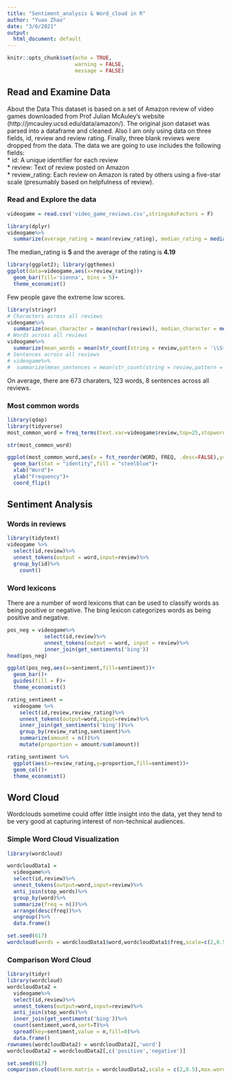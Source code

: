 ```yaml
---
title: "Sentiment_analysis & Word_cloud in R"
author: "Yuao Zhao"
date: "3/6/2021"
output:
  html_document: default
---
```



```r
knitr::opts_chunk$set(echo = TRUE,
                      warning = FALSE,
                      message = FALSE)
```

## Read and Examine Data
About the Data
This dataset is based on a set of Amazon review of video games downloaded from Prof Julian McAuley’s website (http://jmcauley.ucsd.edu/data/amazon/).
The original json dataset was parsed into a dataframe and cleaned. 
Also I am only using data on three fields, id, review and review rating. 
Finally, three blank reviews were dropped from the data. The data we are going to use includes the following fields:  
* id: A unique identifier for each review  
* review: Text of review posted on Amazon  
* review_rating: Each review on Amazon is rated by others using a five-star scale (presumably based on helpfulness of review).

### Read and Explore the data

```r
videogame = read.csv('video_game_reviews.csv',stringsAsFactors = F)
```

```r
library(dplyr)
videogame%>%
  summarize(average_rating = mean(review_rating), median_rating = median(review_rating))
```

The median_rating is **5** and the average of the rating is **4.19**

```r
library(ggplot2); library(ggthemes)
ggplot(data=videogame,aes(x=review_rating))+
  geom_bar(fill='sienna', bins = 5)+
  theme_economist()
```

Few people gave the extreme low scores. 

```r
library(stringr)
# Characters across all reviews
videogame%>%
  summarize(mean_character = mean(nchar(review)), median_character = median(nchar(review)))
# Words across all reviews
videogame%>%
  summarize(mean_words = mean(str_count(string = review,pattern = '\\S+')), median_words = median(str_count(string = review,pattern = '\\S+')))
# Sentences across all reviews
# videogame%>%
#  summarize(mean_sentences = mean(str_count(string = review,pattern = "[A-Za-z,;'\"\\s]+[^.!?]*[.?!]")), median_sentences = median(str_count(string = review,pattern = "[A-Za-z,;'\"\\s]+[^.!?]*[.?!]")))
```

On average, there are 673 charaters, 123 words, 8 sentences across all reviews. 

### Most common words

```r
library(qdap)
library(tidyverse)
most_common_word = freq_terms(text.var=videogame$review,top=25,stopwords = c(Top200Words,"game","games","playing","it's","i've","i'm"))

str(most_common_word)

ggplot(most_common_word,aes(x = fct_reorder(WORD, FREQ, .desc=FALSE),y=FREQ))+
  geom_bar(stat = "identity",fill = "steelblue")+
  xlab("Word")+
  ylab("Frequency")+
  coord_flip()
```

## Sentiment Analysis

### Words in reviews
```r
library(tidytext)
videogame %>%
  select(id,review)%>%
  unnest_tokens(output = word,input=review)%>%
  group_by(id)%>%
    count()
```

### Word lexicons

There are a number of word lexicons that can be used to classify words as being positive or negative. The bing lexicon categorizes words as being positive and negative. 

```r
pos_neg = videogame%>%
            select(id,review)%>%
            unnest_tokens(output = word, input = review)%>%
            inner_join(get_sentiments('bing'))
head(pos_neg)
```

```r
ggplot(pos_neg,aes(x=sentiment,fill=sentiment))+
  geom_bar()+
  guides(fill = F)+
  theme_economist()
```


```r
rating_sentiment = 
  videogame %>%
    select(id,review,review_rating)%>%
    unnest_tokens(output=word,input=review)%>%
    inner_join(get_sentiments('bing'))%>%
    group_by(review_rating,sentiment)%>%
    summarize(amount = n())%>%
    mutate(proportion = amount/sum(amount))

rating_sentiment %>%
  ggplot(aes(x=review_rating,y=proportion,fill=sentiment))+
  geom_col()+
  theme_economist()
```

## Word Cloud 

Wordclouds sometime could offer little insight into the data, yet they tend to be very good at capturing interest of non-technical audiences.

### Simple Word Cloud Visualization
```r
library(wordcloud)

wordcloudData1 = 
  videogame%>%
  select(id,review)%>%
  unnest_tokens(output=word,input=review)%>%
  anti_join(stop_words)%>%
  group_by(word)%>%
  summarize(freq = n())%>%
  arrange(desc(freq))%>%
  ungroup()%>%
  data.frame()

set.seed(617)
wordcloud(words = wordcloudData1$word,wordcloudData1$freq,scale=c(2,0.5),max.words = 100,colors=brewer.pal(9,"Spectral"))
```

### Comparison Word Cloud
```r
library(tidyr)
library(wordcloud)
wordcloudData2 = 
  videogame%>%
  select(id,review)%>%
  unnest_tokens(output=word,input=review)%>%
  anti_join(stop_words)%>%
  inner_join(get_sentiments('bing'))%>%
  count(sentiment,word,sort=T)%>%
  spread(key=sentiment,value = n,fill=0)%>%
  data.frame()
rownames(wordcloudData2) = wordcloudData2[,'word']
wordcloudData2 = wordcloudData2[,c('positive','negative')]

set.seed(617)
comparison.cloud(term.matrix = wordcloudData2,scale = c(2,0.5),max.words = 200, rot.per=0)
```



